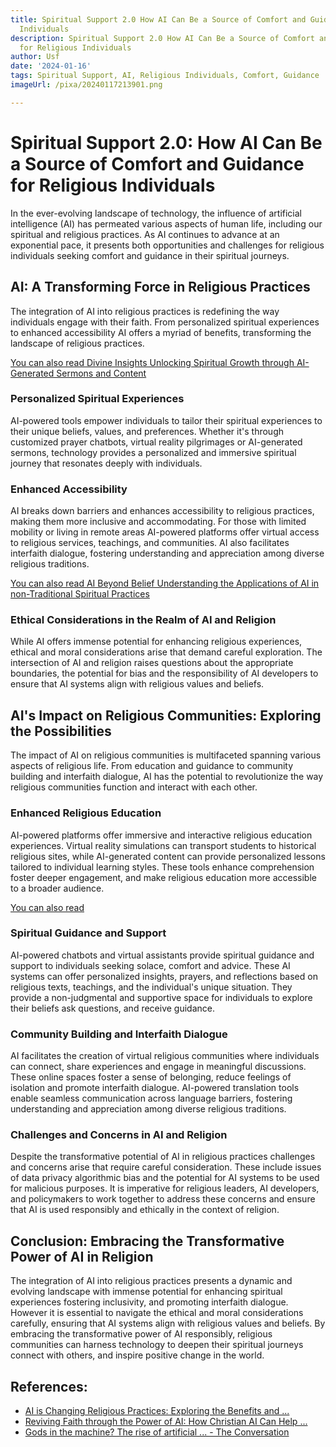 ```yaml
---
title: Spiritual Support 2.0 How AI Can Be a Source of Comfort and Guidance for Religious
  Individuals
description: Spiritual Support 2.0 How AI Can Be a Source of Comfort and Guidance
  for Religious Individuals
author: Usf
date: '2024-01-16'
tags: Spiritual Support, AI, Religious Individuals, Comfort, Guidance
imageUrl: /pixa/20240117213901.png

---
```

# Spiritual Support 2.0: How AI Can  Be a Source of  Comfort  and Guidance for Religious Individuals

In the ever-evolving landscape  of technology, the influence of artificial intelligence (AI) has permeated various aspects of human life, including our  spiritual and religious practices. As AI continues  to advance at an exponential pace, it presents both opportunities and challenges for religious individuals seeking comfort and  guidance in  their spiritual journeys.

## AI: A Transforming Force in Religious Practices

The integration of AI into religious practices is redefining the way individuals engage with their faith. From personalized spiritual experiences to enhanced  accessibility AI offers a myriad of benefits,  transforming the landscape of religious  practices.

[You can also read Divine Insights Unlocking Spiritual Growth through AI-Generated Sermons and Content](Divine%20Insights%20Unlocking%20Spiritual%20Growth%20through%20AI-Generated%20Sermons%20and%20Content)


### Personalized Spiritual  Experiences

AI-powered tools empower individuals to tailor their spiritual experiences to their unique beliefs,  values, and  preferences. Whether it's through customized  prayer chatbots, virtual reality pilgrimages or AI-generated sermons,  technology provides  a personalized and immersive spiritual journey that  resonates deeply with individuals.

### Enhanced Accessibility

AI breaks down barriers and enhances accessibility to religious practices, making  them more inclusive and accommodating. For those with limited mobility  or living in  remote areas AI-powered platforms offer virtual access to religious services, teachings,  and  communities. AI also facilitates interfaith dialogue, fostering understanding  and appreciation among diverse religious traditions.

[You can also read AI Beyond Belief Understanding the Applications of  AI in non-Traditional Spiritual Practices](AI%20Beyond%20Belief%20Understanding%20the%20Applications%20of%20AI%20in%20non-Traditional%20Spiritual%20Practices)


### Ethical Considerations in the  Realm of AI and Religion

While AI offers immense potential for enhancing  religious experiences, ethical and moral considerations arise that demand careful exploration. The intersection of AI and religion raises questions about the appropriate boundaries, the potential for bias and the responsibility of AI developers to ensure that AI systems align  with religious values  and beliefs.

## AI's Impact on Religious Communities: Exploring the Possibilities

The impact of AI on religious  communities is multifaceted spanning various aspects  of religious life. From education and guidance to community building and interfaith dialogue, AI has the  potential  to revolutionize the way religious communities function and interact with each other.

### Enhanced Religious Education

AI-powered platforms offer immersive and interactive  religious education experiences. Virtual reality simulations can transport students to  historical religious sites,  while AI-generated content can provide personalized lessons  tailored to individual learning styles. These tools enhance comprehension foster deeper engagement, and make religious education more accessible to a broader  audience.

[You can  also read ]()


###  Spiritual Guidance and Support

AI-powered chatbots and virtual assistants provide spiritual  guidance and support to individuals seeking  solace, comfort and advice. These AI systems  can offer personalized  insights, prayers, and reflections based on religious texts, teachings, and  the individual's unique situation. They provide a non-judgmental and supportive space  for individuals to  explore their beliefs ask questions, and receive guidance.

### Community Building and Interfaith Dialogue

AI facilitates  the creation of virtual religious communities where individuals  can connect,  share experiences and engage in  meaningful discussions. These online spaces foster a sense of belonging, reduce feelings of isolation and promote interfaith dialogue. AI-powered translation tools enable seamless communication across language barriers,  fostering understanding and appreciation among diverse  religious  traditions.

### Challenges and Concerns  in  AI and Religion

Despite the transformative potential of AI in religious practices challenges and concerns arise that require careful consideration. These include issues of data privacy algorithmic bias and the potential  for AI systems to be used for malicious purposes. It is imperative for religious leaders, AI developers, and policymakers to work together to address these concerns and ensure that AI is used responsibly and ethically in the context of religion.

## Conclusion: Embracing  the Transformative Power of AI in Religion

The integration of AI into religious practices presents a dynamic and evolving landscape with immense  potential for enhancing spiritual  experiences fostering inclusivity, and promoting interfaith dialogue. However it is essential to navigate the ethical  and moral  considerations carefully, ensuring that AI systems align with religious values and beliefs. By embracing the transformative power of AI  responsibly, religious communities can harness technology  to deepen their spiritual journeys connect with  others, and  inspire positive change in the world.

## References:
- [AI is Changing Religious Practices: Exploring the Benefits and ...](https://www.linkedin.com/pulse/ai-changing-religious-practices-exploring-benefits-challenges-al-)
- [Reviving Faith through the Power of AI: How Christian AI Can Help ...](https://medium.com/@christianai/reviving-faith-through-the-power-of-ai-how-christian-ai-can-help-you-connect-with-god-d7899bf74883)
- [Gods in the machine? The rise of artificial ... - The Conversation](https://theconversation.com/gods-in-the-machine-the-rise-of-artificial-intelligence-may-result-in-new-religions-201068)
